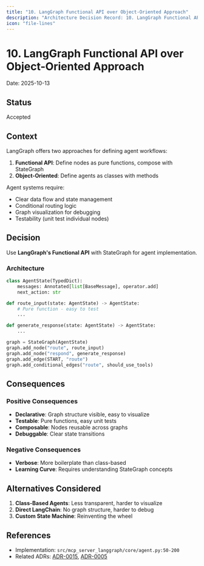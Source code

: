 ```yaml
---
title: "10. LangGraph Functional API over Object-Oriented Approach"
description: "Architecture Decision Record: 10. LangGraph Functional API over Object-Oriented Approach"
icon: "file-lines"
---
```


# 10. LangGraph Functional API over Object-Oriented Approach

Date: 2025-10-13

## Status

Accepted

## Context

LangGraph offers two approaches for defining agent workflows:
1. **Functional API**: Define nodes as pure functions, compose with StateGraph
2. **Object-Oriented**: Define agents as classes with methods

Agent systems require:
- Clear data flow and state management
- Conditional routing logic
- Graph visualization for debugging
- Testability (unit test individual nodes)

## Decision

Use **LangGraph's Functional API** with StateGraph for agent implementation.

### Architecture

```python
class AgentState(TypedDict):
    messages: Annotated[list[BaseMessage], operator.add]
    next_action: str

def route_input(state: AgentState) -> AgentState:
    # Pure function - easy to test
    ...

def generate_response(state: AgentState) -> AgentState:
    ...

graph = StateGraph(AgentState)
graph.add_node("route", route_input)
graph.add_node("respond", generate_response)
graph.add_edge(START, "route")
graph.add_conditional_edges("route", should_use_tools)
```

## Consequences

### Positive Consequences

- **Declarative**: Graph structure visible, easy to visualize
- **Testable**: Pure functions, easy unit tests
- **Composable**: Nodes reusable across graphs
- **Debuggable**: Clear state transitions

### Negative Consequences

- **Verbose**: More boilerplate than class-based
- **Learning Curve**: Requires understanding StateGraph concepts

## Alternatives Considered

1. **Class-Based Agents**: Less transparent, harder to visualize
2. **Direct LangChain**: No graph structure, harder to debug
3. **Custom State Machine**: Reinventing the wheel

## References

- Implementation: `src/mcp_server_langgraph/core/agent.py:50-200`
- Related ADRs: [ADR-0015](/architecture/adr-0015-memory-checkpointing), [ADR-0005](/architecture/adr-0005-pydantic-ai-integration)
